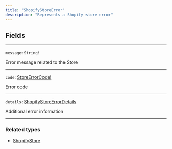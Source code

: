 ```yaml
---
title: "ShopifyStoreError"
description: "Represents a Shopify store error"
---
```


## Fields

---

`message`: `String!`

Error message related to the Store

---

`code`: [StoreErrorCode!](/api-reference/storeerrorcode)

Error code

---

`details`: [ShopifyStoreErrorDetails](/api-reference/shopifystoreerrordetails)

Additional error information

---

### Related types

* [ShopifyStore](/api-reference/shopifystore)